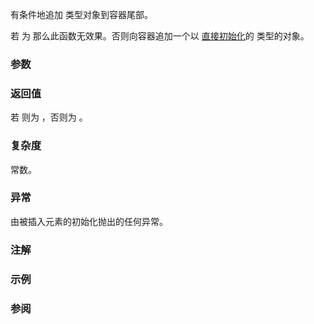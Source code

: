 {{cpp/container/inplace_vector/title|try_emplace_back}}
{{cpp/container/inplace_vector/navbar}}
{{ddcl|since=c++26|
template&lt; class... Args &gt;
constexpr pointer try_emplace_back( Args&amp;&amp;... args );
}}

有条件地追加 {{tt|T}} 类型对象到容器尾部。 

若 {{c|1=size() == capacity()}} 为 {{c|true}} 那么此函数无效果。否则向容器追加一个以 {{c|std::forward&lt;Args&gt;(args)...}} [[cpp/language/direct initialization|直接初始化]]的 {{tt|T}} 类型的对象。

{{cpp/container/note iterator invalidation|inplace_vector|try_emplace_back}}

===参数===
{{par begin}}
{{par|args|转发给元素构造函数的实参}}
{{par hreq}}
{{par req|{{tt|T}} 必须满足从实参 {{c|std::forward&lt;Args&gt;(args)...}} {{named req|EmplaceConstructible}}到 {{tt|inplace_vector}}。}}
{{par end}}

===返回值===
若 {{c|size() &lt; capacity()}} 则为 {{c|std::addressof(back())}}，否则为 {{c|nullptr}}。

===复杂度===
常数。

===异常===
由被插入元素的初始化抛出的任何异常。{{cpp/strong exception safety guarantee|plural=no}}

===注解===
{{todo|Explain the purpose of this API.}}

===示例===
{{example
|code=
#include &lt;cassert&gt;
#include &lt;complex&gt;
#include &lt;inplace_vector&gt;

int main()
{
    using namespace std::complex_literals;
    using C = std::complex&lt;double&gt;;
    using I = std::inplace_vector&lt;C, 3&gt;;
    auto v = I{1.0 + 2.0i, 3.0 + 4.0i};

    C* c = v.try_emplace_back(5.0, 6.0);
    assert(*c == 5.0 + 6.0i);
    assert((v == I{1.0 + 2.0i, 3.0 + 4.0i, 5.0 + 6.0i}));

    c = v.try_emplace_back(7.0, 8.0); // 没有空间 =&gt; 未发生插入
    assert(c == nullptr);
    assert((v == I{1.0 + 2.0i, 3.0 + 4.0i, 5.0 + 6.0i}));
}
}}

===参阅===
{{dsc begin}}
{{dsc inc|cpp/container/dsc emplace_back|inplace_vector}}
{{dsc inc|cpp/container/dsc push_back|inplace_vector}}
{{dsc inc|cpp/container/dsc append_range|inplace_vector}}
{{dsc inc|cpp/container/dsc try_append_range|inplace_vector}}
{{dsc inc|cpp/container/dsc unchecked_emplace_back|inplace_vector}}
{{dsc inc|cpp/container/dsc unchecked_push_back|inplace_vector}}
{{dsc inc|cpp/container/dsc pop_back|inplace_vector}}
{{dsc inc|cpp/iterator/dsc back_inserter}}
{{dsc end}}

{{langlinks|de|en|es|fr|it|ja|pt|ru}}